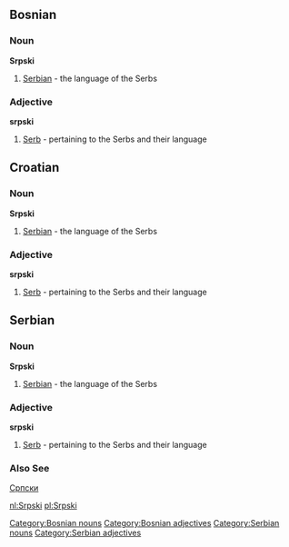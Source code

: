 ==Bosnian== 
===Noun===
'''Srpski'''
#[[Serbian]] - the language of the Serbs

[[Category:Bosnian nouns]]

===Adjective===
'''srpski'''
#[[Serb]] - pertaining to the Serbs and their language

[[Category:Bosnian adjectives]]

==Croatian== 
===Noun===
'''Srpski'''
#[[Serbian]] - the language of the Serbs

===Adjective===
'''srpski'''
#[[Serb]] - pertaining to the Serbs and their language

==Serbian== 
===Noun===
'''Srpski'''
#[[Serbian]] - the language of the Serbs

===Adjective===
'''srpski'''
#[[Serb]] - pertaining to the Serbs and their language

===Also See===
[[Српски]]

[[Category:Serbian nouns]]
[[Category:Serbian adjectives]]

[[nl:Srpski]]
[[pl:Srpski]]